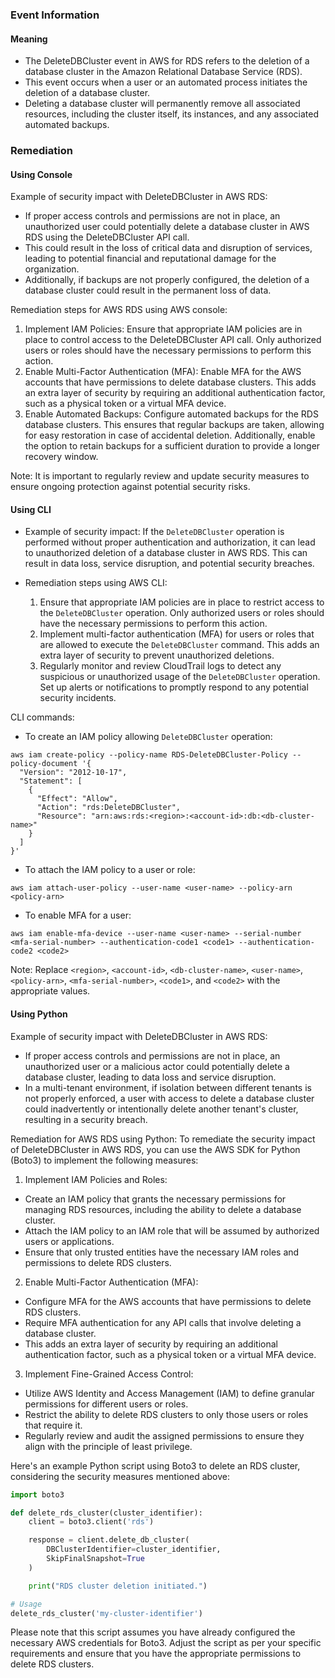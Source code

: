 
### Event Information

#### Meaning

- The DeleteDBCluster event in AWS for RDS refers to the deletion of a database cluster in the Amazon Relational Database Service (RDS).
- This event occurs when a user or an automated process initiates the deletion of a database cluster.
- Deleting a database cluster will permanently remove all associated resources, including the cluster itself, its instances, and any associated automated backups.

### Remediation

#### Using Console

Example of security impact with DeleteDBCluster in AWS RDS:
- If proper access controls and permissions are not in place, an unauthorized user could potentially delete a database cluster in AWS RDS using the DeleteDBCluster API call.
- This could result in the loss of critical data and disruption of services, leading to potential financial and reputational damage for the organization.
- Additionally, if backups are not properly configured, the deletion of a database cluster could result in the permanent loss of data.

Remediation steps for AWS RDS using AWS console:
1. Implement IAM Policies: Ensure that appropriate IAM policies are in place to control access to the DeleteDBCluster API call. Only authorized users or roles should have the necessary permissions to perform this action.
2. Enable Multi-Factor Authentication (MFA): Enable MFA for the AWS accounts that have permissions to delete database clusters. This adds an extra layer of security by requiring an additional authentication factor, such as a physical token or a virtual MFA device.
3. Enable Automated Backups: Configure automated backups for the RDS database clusters. This ensures that regular backups are taken, allowing for easy restoration in case of accidental deletion. Additionally, enable the option to retain backups for a sufficient duration to provide a longer recovery window.

Note: It is important to regularly review and update security measures to ensure ongoing protection against potential security risks.

#### Using CLI

- Example of security impact: If the `DeleteDBCluster` operation is performed without proper authentication and authorization, it can lead to unauthorized deletion of a database cluster in AWS RDS. This can result in data loss, service disruption, and potential security breaches.

- Remediation steps using AWS CLI:
  1. Ensure that appropriate IAM policies are in place to restrict access to the `DeleteDBCluster` operation. Only authorized users or roles should have the necessary permissions to perform this action.
  2. Implement multi-factor authentication (MFA) for users or roles that are allowed to execute the `DeleteDBCluster` command. This adds an extra layer of security to prevent unauthorized deletions.
  3. Regularly monitor and review CloudTrail logs to detect any suspicious or unauthorized usage of the `DeleteDBCluster` operation. Set up alerts or notifications to promptly respond to any potential security incidents.

CLI commands:
- To create an IAM policy allowing `DeleteDBCluster` operation:
```
aws iam create-policy --policy-name RDS-DeleteDBCluster-Policy --policy-document '{
  "Version": "2012-10-17",
  "Statement": [
    {
      "Effect": "Allow",
      "Action": "rds:DeleteDBCluster",
      "Resource": "arn:aws:rds:<region>:<account-id>:db:<db-cluster-name>"
    }
  ]
}'
```

- To attach the IAM policy to a user or role:
```
aws iam attach-user-policy --user-name <user-name> --policy-arn <policy-arn>
```

- To enable MFA for a user:
```
aws iam enable-mfa-device --user-name <user-name> --serial-number <mfa-serial-number> --authentication-code1 <code1> --authentication-code2 <code2>
```

Note: Replace `<region>`, `<account-id>`, `<db-cluster-name>`, `<user-name>`, `<policy-arn>`, `<mfa-serial-number>`, `<code1>`, and `<code2>` with the appropriate values.

#### Using Python

Example of security impact with DeleteDBCluster in AWS RDS:
- If proper access controls and permissions are not in place, an unauthorized user or a malicious actor could potentially delete a database cluster, leading to data loss and service disruption.
- In a multi-tenant environment, if isolation between different tenants is not properly enforced, a user with access to delete a database cluster could inadvertently or intentionally delete another tenant's cluster, resulting in a security breach.

Remediation for AWS RDS using Python:
To remediate the security impact of DeleteDBCluster in AWS RDS, you can use the AWS SDK for Python (Boto3) to implement the following measures:

1. Implement IAM Policies and Roles:
- Create an IAM policy that grants the necessary permissions for managing RDS resources, including the ability to delete a database cluster.
- Attach the IAM policy to an IAM role that will be assumed by authorized users or applications.
- Ensure that only trusted entities have the necessary IAM roles and permissions to delete RDS clusters.

2. Enable Multi-Factor Authentication (MFA):
- Configure MFA for the AWS accounts that have permissions to delete RDS clusters.
- Require MFA authentication for any API calls that involve deleting a database cluster.
- This adds an extra layer of security by requiring an additional authentication factor, such as a physical token or a virtual MFA device.

3. Implement Fine-Grained Access Control:
- Utilize AWS Identity and Access Management (IAM) to define granular permissions for different users or roles.
- Restrict the ability to delete RDS clusters to only those users or roles that require it.
- Regularly review and audit the assigned permissions to ensure they align with the principle of least privilege.

Here's an example Python script using Boto3 to delete an RDS cluster, considering the security measures mentioned above:

```python
import boto3

def delete_rds_cluster(cluster_identifier):
    client = boto3.client('rds')

    response = client.delete_db_cluster(
        DBClusterIdentifier=cluster_identifier,
        SkipFinalSnapshot=True
    )

    print("RDS cluster deletion initiated.")

# Usage
delete_rds_cluster('my-cluster-identifier')
```

Please note that this script assumes you have already configured the necessary AWS credentials for Boto3. Adjust the script as per your specific requirements and ensure that you have the appropriate permissions to delete RDS clusters.

